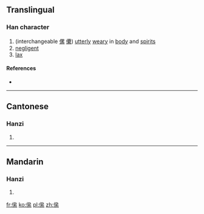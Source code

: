 ==Translingual==

===Han character===
{{Han char|rn=9|rad=人|as=12|sn=14|four=|canj=OIIF|ids=⿰亻絫}}

# (interchangeable [[傫]] [[儽]]) [[utterly]] [[weary]] in [[body]] and [[spirits]]
# [[negligent]]
# [[lax]]

====References====
* {{Han ref|kx=0118.051|hdz=10223.040|uh=348D|ud=13453}}

----

==Cantonese==

===Hanzi===
{{yue-hanzi|jyut=[[leoi5]]|y=leui5}}

# {{defn|lang=yue|sort=人12}}

----

==Mandarin==

===Hanzi===
{{cmn-hanzi|pin=[[léi]] ([[lei2]]), [[lěi]] ([[lei3]])|wg=lei<sup>2</sup>, lei<sup>3</sup>}}

# {{defn|lang=cmn|sort=人12}}

[[fr:㒍]]
[[ko:㒍]]
[[pl:㒍]]
[[zh:㒍]]